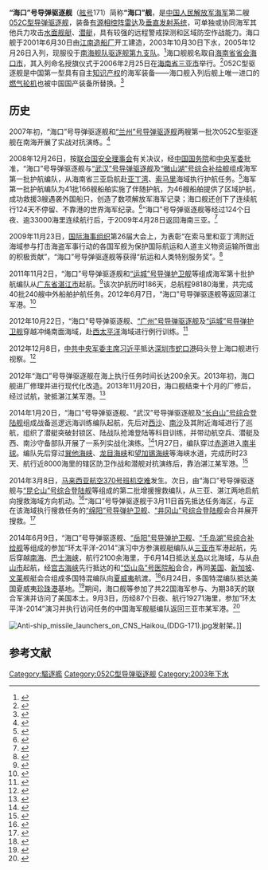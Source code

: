 {{军舰模板
|名称= 海口舰  [[File:Naval_Ensign_of_the_People's_Republic_of_China.svg|30px]]
|图片=[[File:PLANS_Haikou_(DDG-171)_20161225.jpg|300px]]
|照片说明=
|舰名来源= [[海南省|海南省]][[海口市|海口市]]
|拥有国= [[中华人民共和国|中华人民共和国]]
|制造= [[江南造船廠|江南造船廠]]
|型号= [[052C型导弹驱逐舰|052C型导弹驱逐舰]]
|动工=2001年6月30日
|下水=2003年10月30日
|服役=2005年12月26日
|狀態= 在役
|荣誉=集体一等功1次<br />集体二等功2次<br />集体三等功1次<br />航运和人类特别服务奖（[[國際海事組織|IMO]]）等<ref name="10th"/>
|正常=
|满载=7000吨
|全长= 155.5米
|全宽= 17.2米
|吃水= 6米
|动力方式= [[柴-燃交替|柴-燃交替]]（CODOG）
|发动机= [[QC280燃气轮机|QC280]][[燃气轮机|燃气轮机]]×2<br />[[MTU-20_V956_TB92柴油机|MTU-20 V956 TB92]][[柴油机|柴油机]]×2
|極速= 约30节
|續航= 约4000海里（18节）
|乘員= 250人
|舰载机= [[卡-28|卡-28]]×1或[[直-9#直-9C|直-9C]]×1
|搜索系统=H/SJD-9型舰壳主/被动声纳<br />H/LJP-349型火控雷达<br />H/LJG-346型有源相控阵雷达<br />H/LJQ-366型超视距对海搜索雷达<br />H/LJP-344A型相控阵火控雷达<br />H/LJQ-364型对海/低空搜索雷达<br />H/LJQ-517B型对空警戒雷达
|武器系统= 6单元[[海红旗-9|HHQ-9]][[防空导弹|防空导弹]][[垂直发射系统|垂直发射系统]]×8<br />4联装[[鹰击-62J|YJ-62J]][[反舰导弹|反舰导弹]]×2<br />H/PJ-87型单管100毫米舰炮<br />[[H/PJ-12型7管30毫米舰炮|H/PJ-12型7管30毫米舰炮]]×2<br />3联装7424型324mm鱼雷发射器×2
|电战系统= H/RJZ-726型电子对抗系统<br />18联装H/RJZ-726-4A型干扰发射装置×4
|其它=
}}

'''“海口”号导弹驱逐舰'''（[[舷号|舷号]]171）简称'''“海口”舰'''，是[[中国人民解放军海军|中国人民解放军海军]]第二艘[[052C型导弹驱逐舰|052C型导弹驱逐舰]]，装备[[有源相控阵雷达|有源相控阵雷达]]及[[垂直发射系统|垂直发射系统]]，可单独或协同海军其他兵力攻击[[水面舰艇|水面舰艇]]、[[潜艇|潜艇]]，具有较强的远程警戒探测和区域防空作战能力。海口舰于2001年6月30日由[[江南造船厂|江南造船厂]]开工建造，2003年10月30日下水，2005年12月26日入列，现服役于[[南海舰队|南海舰队]][[驱逐舰第九支队|驱逐舰第九支队]]。<ref>{{cite web|url=http://china.cnr.cn/ygxw/201212/t20121227_511656844.shtml|title=“中华神盾”担当护卫祖国重任|publisher=中国广播网|date=2012-12-27|accessdate=2014-06-10|archive-date=2014-07-16|archive-url=https://web.archive.org/web/20140716060212/http://china.cnr.cn/ygxw/201212/t20121227_511656844.shtml|dead-url=no}}</ref>海口舰舰名取自[[海南省|海南省]][[首府|省会]][[海口市|海口市]]，其入列命名授旗仪式于2006年2月25日在[[海南省|海南省]][[三亚市|三亚市]]举行。<ref name="10th">{{cite web|url=http://szb.hkwb.net/szb/html/2013-12/05/content_17209.htm|title=组建十年硕果累累 海口舰成中国靓丽名片|publisher=海口网|date=2013-12-05|accessdate=2014-06-10|archive-date=2014-05-12|archive-url=https://web.archive.org/web/20140512222317/http://szb.hkwb.net/szb/html/2013-12/05/content_17209.htm|dead-url=no}}</ref>052C型驱逐舰是中国第一型具有自主[[知识产权|知识产权]]的海军装备——海口舰入列后舰上唯一进口的[[燃气轮机|燃气轮机]]也被中国国产装备所替换。<ref>{{cite web|url=http://www.cssc.net.cn/component_news/news_detail.php?id=17350|title=江南集团：精心打造“中华神盾”|publisher=中国船舶工业集团公司|date=2014-06-26|access-date=2014-06-27|archive-url=https://web.archive.org/web/20140702161435/http://www.cssc.net.cn/component_news/news_detail.php?id=17350|archive-date=2014-07-02|dead-url=yes}}</ref>

== 历史 ==
2007年初，“海口”号导弹驱逐舰和[[兰州号导弹驱逐舰|“兰州”号导弹驱逐舰]]两艘第一批次052C型驱逐舰在南海开展了实战对抗演练。<ref>{{cite web|url=http://www.chinamil.com.cn/site1/zbxl/2007-01/29/content_719272.htm|title=博士硕士舰长演绎“龙虎斗”|publisher=中国军网|date=2007-01-29|deadurl=yes|archiveurl=https://web.archive.org/web/20140714164344/http://www.chinamil.com.cn/site1/zbxl/2007-01/29/content_719272.htm|archivedate=2014-07-14|access-date=2014-06-10}}</ref>

2008年12月26日，按[[联合国安全理事会|联合国安全理事会]]有关决议，经[[中国国务院|中国国务院]]和[[中央军事委员会|中央军委]]批准，“海口”号导弹驱逐舰与[[武汉号导弹驱逐舰|“武汉”号导弹驱逐舰]]及[[微山湖号综合补给舰|“微山湖”号综合补给舰]]组成海军第一批护航编队，从海南省三亚启航赴[[亚丁湾|亚丁湾]]、[[索马里|索马里]]海域执行护航任务。<ref>{{cite web|url=http://www.cnr.cn/military/tebie/smlhd/ywsd/200812/t20081226_505188495.html|title=中国军舰今日启程赴亚丁湾、索马里海域护航|publisher=中国广播网|date=2008-12-26|accessdate=2014-06-10|archive-date=2014-07-18|archive-url=https://web.archive.org/web/20140718073412/http://www.cnr.cn/military/tebie/smlhd/ywsd/200812/t20081226_505188495.html|dead-url=no}}</ref>海军第一批护航编队为41批166艘船舶实施了伴随护航，为46艘船舶提供了区域护航，成功救援3艘遇袭外国船只，创造了数项解放军海军记录；海口舰还创下了连续航行124天不停留、不靠港的世界海军纪录。<ref>{{cite web|url=http://sh.eastday.com/m/20131225/u1a7850939.html|title=中国海军亚丁湾护航五周年 纪念展26日起在沪开幕|publisher=东方网|date=2013-12-25|accessdate=2014-06-10|archive-date=2014-07-14|archive-url=https://web.archive.org/web/20140714194220/http://sh.eastday.com/m/20131225/u1a7850939.html|dead-url=no}}</ref>“海口”号导弹驱逐舰等经过124个日夜、逾33000海里连续航行后，于2009年4月28日返回海南三亚。<ref>{{cite web|url=http://www.gov.cn/jrzg/2009-04/28/content_1297883.htm|title=海军首批护航编队圆满完成护航任务顺利返回三亚|publisher=中央政府门户网站|date=2009-04-28|accessdate=2014-06-10|archive-date=2015-09-24|archive-url=https://web.archive.org/web/20150924050102/http://www.gov.cn/jrzg/2009-04/28/content_1297883.htm|dead-url=no}}</ref>

2009年11月23日，[[国际海事组织|国际海事组织]]第26届大会上，为表彰“在索马里和亚丁湾附近海域参与打击海盗军事行动的各国军舰为保护国际航运和人道主义物资运输所做出的积极贡献”，“海口”号导弹驱逐舰等获得“航运和人类特别服务奖”。<ref>{{cite web|url=http://xh.xhby.net/mp2/html/2009-11/25/content_78889.htm|title=海军护航编队获国际海事组织奖项|publisher=新华日报|date=2009-11-25|access-date=2014-06-10|archive-url=https://web.archive.org/web/20140714140515/http://xh.xhby.net/mp2/html/2009-11/25/content_78889.htm|archive-date=2014-07-14|dead-url=yes}}</ref>

2011年11月2日，“海口”号导弹驱逐舰和[[运城号导弹护卫舰|“运城”号导弹护卫舰]]等组成海军第十批护航编队从[[广东省|广东省]][[湛江市|湛江市]]起航。<ref>{{cite web|url=http://chn.chinamil.com.cn/jwjj/2011-11/02/content_4708305.htm|title=海军第十批护航编队起航 赴亚丁湾索马里海域|publisher=中国军网|date=2011-11-02|deadurl=yes|archiveurl=https://web.archive.org/web/20130501172426/http://chn.chinamil.com.cn/jwjj/2011-11/02/content_4708305.htm|archivedate=2013-05-01|access-date=2014-06-10}}</ref>该次护航历时186天，总航程98180海里，共完成40批240艘中外船舶护航任务。2012年6月7日，“海口”号导弹驱逐舰等返回湛江军港。<ref>{{cite web|url=http://chn.chinamil.com.cn/2011qlhh/2012-06/07/content_4888621.htm|title=海军第十批护航编队返航|publisher=中国军网|date=2012-06-07|deadurl=yes|archiveurl=https://web.archive.org/web/20130502030403/http://chn.chinamil.com.cn/2011qlhh/2012-06/07/content_4888621.htm|archivedate=2013-05-02|access-date=2014-06-10}}</ref>

2012年10月22日，“海口”号导弹驱逐舰、[[广州号导弹驱逐舰|“广州”号导弹驱逐舰]]及[[运城号导弹护卫舰|“运城”号导弹护卫舰]]穿越冲绳南面海域，赴[[西太平洋|西太平洋]]海域进行例行训练。<ref>{{cite web|url=http://news.takungpao.com/mainland/tkchina/2012-10/1244369.html|title=中国3军舰冲绳以南游弋|publisher=大公报|date=2012-10-24|deadurl=yes|archiveurl=https://web.archive.org/web/20160304085043/http://news.takungpao.com/mainland/tkchina/2012-10/1244369.html|archivedate=2016-03-04|access-date=2014-09-19}}</ref>

2012年12月8日，[[中国共产党中央军事委员会主席|中共中央军委主席]][[习近平|习近平]]抵达[[深圳市|深圳市]][[蛇口港|蛇口港]]码头登上海口舰进行视察。<ref>{{cite web|url=http://gb.cri.cn/27824/2012/12/12/2625s3956916.htm|title=直挂云帆向深蓝|publisher=新华网|date=2013-12-25|accessdate=2014-06-10|archive-date=2014-07-14|archive-url=https://web.archive.org/web/20140714170408/http://gb.cri.cn/27824/2012/12/12/2625s3956916.htm|dead-url=no}}</ref>

2012年“海口”号导弹驱逐舰在海上执行任务时间长达200余天。2013年初，海口舰进厂修理并进行现代化改造。2013年11月20日，海口舰结束十个月的厂修后，经过试航，驶抵湛江某军港。<ref>{{cite web|url= http://news.xinhuanet.com/mrdx/2013-11/25/c_132914413.htm|title=习近平在广州战区考察 登上“海口舰”|publisher=国际在线| date=2012-12-12 }}</ref>

2014年1月20日，“海口”号导弹驱逐舰、“武汉”号导弹驱逐舰及[[“长白山”号综合登陆舰|“长白山”号综合登陆舰]]组成战备巡逻远海训练编队起航，先后对[[西沙|西沙]]、[[南沙群島|南沙]]及其附近海域进行了巡航，组织了潜艇突破封锁区、陆战队抢滩登陆等科目训练，并带动航空兵、潜艇及西、南沙守备部队开展了一系列实战化演练。<ref>{{cite web |url=http://news.xinhuanet.com/politics/2014-01/21/c_126034317.htm |title=海军南海舰队远海训练编队起航 |publisher=新华网 |date=2014-01-21 |accessdate=2015-02-23 |archive-date=2015-02-23 |archive-url=https://web.archive.org/web/20150223070923/http://news.xinhuanet.com/politics/2014-01/21/c_126034317.htm |dead-url=no }}</ref>1月27日，编队穿过[[赤道|赤道]]进入[[南半球|南半球]]。编队先后穿过[[巽他海峡|巽他海峡]]、[[龙目海峡|龙目海峡]]和[[望加锡海峡|望加锡海峡]]等海峡水道，完成历时23天、航行近8000海里的辖区防卫作战和潜舰对抗演练后，靠泊湛江某军港。<ref>{{cite web|url=http://www.kejizhongguo.org/2014/031413VA2014.shtml|title=南海舰队“演兵”两大洋 完成新年度首次远海训练|publisher=科技中国|date=2014-03-14|deadurl=yes|archiveurl=https://web.archive.org/web/20140714213234/http://www.kejizhongguo.org/2014/031413VA2014.shtml|archivedate=2014-07-14|access-date=2014-06-10}}</ref>

2014年3月8日，[[马来西亚航空370号班机空难|马来西亚航空370号班机空难]]发生。次日，由“海口”号导弹驱逐舰与[[昆仑山号综合登陆舰|“昆仑山”号综合登陆舰]]等组成的第二批增援搜救编队，从三亚、湛江两地启航向搜救海域方向机动。<ref>{{cite web|url=http://www.chinanews.com/gn/2014/03-09/5928313.shtml|title=中国海军增派舰机搜救马来西亚失联航班|publisher=中新网|date=2014-03-09|accessdate=2014-06-10|archive-date=2014-07-14|archive-url=https://web.archive.org/web/20140714225432/http://www.chinanews.com/gn/2014/03-09/5928313.shtml|dead-url=no}}</ref>“海口”号导弹驱逐舰于3月11日首先抵达任务海区，与正在该海域执行搜救任务的[[绵阳号导弹护卫舰|“绵阳”号导弹护卫舰]]、[[井冈山号综合登陆舰|“井冈山”号综合登陆舰]]会合并展开搜救。<ref>{{cite web|url=http://navy.81.cn/content/2014-03/11/content_5806077.htm|title=中国海军海口舰抵达马航飞机失联海域投入搜救|publisher=中国海军|date=2014-03-11|accessdate=2014-06-10|archive-date=2014-07-14|archive-url=https://web.archive.org/web/20140714154421/http://navy.81.cn/content/2014-03/11/content_5806077.htm|dead-url=no}}</ref>

2014年6月9日，“海口”号导弹驱逐舰、[[岳阳号导弹护卫舰|“岳阳”号导弹护卫舰]]、[[千岛湖号综合补给|“千岛湖”号综合补给舰]]等组成的参加“环太平洋-2014”演习中方参演舰艇编队从[[三亚市|三亚市]]军港起航，先后穿越[[南海|南海]]、[[巴士海峡|巴士海峡]]，航行2100余海里，于6月14日抵达[[关岛|关岛]]以北海域，与从[[舟山市|舟山市]]起航，经[[宫古海峡|宫古海峡]]先行抵达的和[[岱山岛号医院船|“岱山岛”号医院船]]会合，再同[[美国|美国]]、[[新加坡|新加坡]]、[[文莱|文莱]]舰艇会合组成多国特混编队向[[夏威夷|夏威夷]]航渡。<ref>{{cite web |url=http://news.xinhuanet.com/photo/2014-06/14/c_126619308.shtml#p=0 |title=中国海军参加环太军演舰艇编队与美、新舰艇在预定海域会合 |publisher=新华网 |date=2014-06-14 |accessdate=2014-11-23 |archive-date=2014-12-02 |archive-url=https://web.archive.org/web/20141202173750/http://news.xinhuanet.com/photo/2014-06/14/c_126619308.shtml#p=0 |dead-url=no }}</ref>6月24日，多国特混编队抵达美国夏威夷[[珍珠港|珍珠港]]基地。<ref>{{cite web |url=http://news.xinhuanet.com/mil/2014-06/25/c_1111315364.htm |title=中国海军参加“环太平洋－2014”演习舰艇编队抵达美夏威夷珍珠港 |publisher=新华网 |date=2014-06-25 |accessdate=2014-11-23 |archive-date=2014-12-02 |archive-url=https://web.archive.org/web/20141202173808/http://news.xinhuanet.com/mil/2014-06/25/c_1111315364.htm |dead-url=no }}</ref>期间，海口舰等参加了共22国海军参与、为期38天的联合军演并访问了美国本土。9月3日，历经87个日夜、航行19271海里，参加“环太平洋-2014”演习并执行访问任务的中国海军舰艇编队返回三亚市某军港。<ref>{{cite web |url=http://news.xinhuanet.com/mil/2014-09/03/c_1112348191.htm |title=中国海军参加“环太平洋－2014”演习舰艇编队返回三亚 |publisher=新华网 |date=2014-09-03 |accessdate=2014-11-23 |archive-date=2014-12-02 |archive-url=https://web.archive.org/web/20141202173744/http://news.xinhuanet.com/mil/2014-09/03/c_1112348191.htm |dead-url=no }}</ref>

[[File:Anti-ship_missile_launchers_on_CNS_Haikou_(DDG-171).jpg|thumb]]发射架。]]

== 参考文献 ==
{{reflist}}

{{驱逐舰第九支队}}
{{052C型导弹驱逐舰}}
{{时代楷模}}
[[Category:驅逐艦|Category:驅逐艦]]
[[Category:052C型导弹驱逐舰|Category:052C型导弹驱逐舰]]
[[Category:2003年下水|Category:2003年下水]]